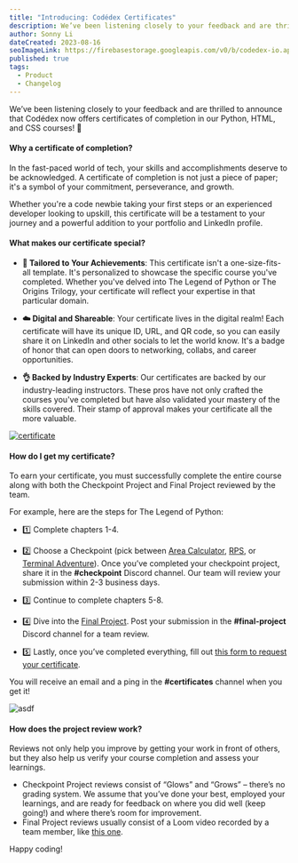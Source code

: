 ```yaml
---
title: "Introducing: Codédex Certificates"
description: We’ve been listening closely to your feedback and are thrilled to announce that Codédex now offers certificates of completion in our Python, HTML, and CSS courses!
author: Sonny Li
dateCreated: 2023-08-16
seoImageLink: https://firebasestorage.googleapis.com/v0/b/codedex-io.appspot.com/o/blogs%2Flevels-and-ranks%2Fbanner.png?alt=media&token=f1f3540e-e7c7-4c5e-b356-14de14319c4d
published: true
tags:
  - Product
  - Changelog
---
```


We’ve been listening closely to your feedback and are thrilled to announce that Codédex now offers certificates of completion in our Python, HTML, and CSS courses! 🙌

#### Why a certificate of completion?

In the fast-paced world of tech, your skills and accomplishments deserve to be acknowledged. A certificate of completion is not just a piece of paper; it's a symbol of your commitment, perseverance, and growth. 

Whether you're a code newbie taking your first steps or an experienced developer looking to upskill, this certificate will be a testament to your journey and a powerful addition to your portfolio and LinkedIn profile.

#### What makes our certificate special?

- **👤 Tailored to Your Achievements**: This certificate isn't a one-size-fits-all template. It's personalized to showcase the specific course you've completed. Whether you've delved into The Legend of Python or The Origins Trilogy, your certificate will reflect your expertise in that particular domain.

- **☁️ Digital and Shareable**: Your certificate lives in the digital realm! Each certificate will have its unique ID, URL, and QR code, so you can easily share it on LinkedIn and other socials to let the world know. It's a badge of honor that can open doors to networking, collabs, and career opportunities.

- **👌 Backed by Industry Experts**: Our certificates are backed by our industry-leading instructors. These pros have not only crafted the courses you've completed but have also validated your mastery of the skills covered. Their stamp of approval makes your certificate all the more valuable.

[![certificate](https://i.imgur.com/LwzTWJh.png)](https://www.codedex.io/certificates/b0690263-9c43-46e7-89d1-8713b17f5b9b)

#### How do I get my certificate?

To earn your certificate, you must successfully complete the entire course along with both the Checkpoint Project and Final Project reviewed by the team. 

For example, here are the steps for The Legend of Python:

- 1️⃣ Complete chapters 1-4.

- 2️⃣ Choose a Checkpoint (pick between [Area Calculator](https://www.codedex.io/python/mid-project/area-calculator), [RPS](https://www.codedex.io/python/mid-project/rock-paper-scissors), or [Terminal Adventure](https://www.codedex.io/python/mid-project/terminal-adventure-game)). Once you’ve completed your checkpoint project, share it in the **#checkpoint** Discord channel. Our team will review your submission within 2-3 business days.

- 3️⃣ Continue to complete chapters 5-8.

- 4️⃣ Dive into the [Final Project](https://www.codedex.io/python/final-project). Post your submission in the **#final-project** Discord channel for a team review.

- 5️⃣ Lastly, once you’ve completed everything, fill out [this form to request your certificate](https://59ty7awbpjd.typeform.com/to/z9b4XvIc). 

You will receive an email and a ping in the **#certificates** channel when you get it!

![asdf](https://imgur.com/uesTFNl.png)

#### How does the project review work?

Reviews not only help you improve by getting your work in front of others, but they also help us verify your course completion and assess your learnings.

- Checkpoint Project reviews consist of “Glows” and “Grows” – there’s no grading system. We assume that you’ve done your best, employed your learnings, and are ready for feedback on where you did well (keep going!) and where there’s room for improvement.
- Final Project reviews usually consist of a Loom video recorded by a team member, like [this one](https://www.youtube.com/watch?v=soJtl1ptRIA).

Happy coding!
